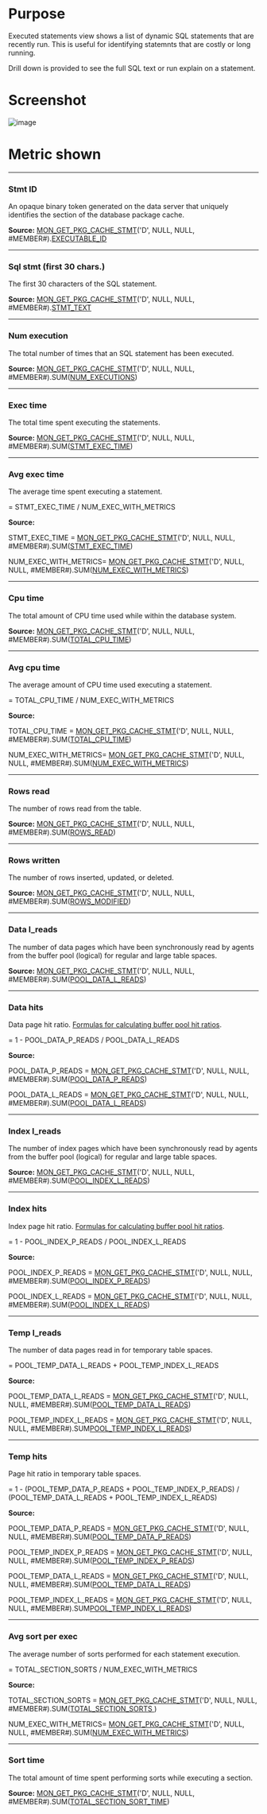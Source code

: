 # Purpose

Executed statements view shows a list of dynamic SQL statements that are recently run. This is useful for identifying statemnts that are costly or long running.

Drill down is provided to see the full SQL text or run explain on a statement.


# Screenshot
![image](./images/executed_sql.png)



# Metric shown


<hr />

### Stmt ID

An opaque binary token generated on the data server that uniquely identifies the section of the database package cache. 

**Source:** [MON_GET_PKG_CACHE_STMT](https://www.ibm.com/docs/en/db2/11.5?topic=mpf-mon-get-pkg-cache-stmt-table-function-get-package-cache-statement-metrics)('D', NULL, NULL, #MEMBER#).[EXECUTABLE_ID](https://www.ibm.com/docs/en/db2/11.5?topic=reference-e#r0054409)


<hr />

### Sql stmt (first 30 chars.)

The first 30 characters of the SQL statement.

**Source:** [MON_GET_PKG_CACHE_STMT](https://www.ibm.com/docs/en/db2/11.5?topic=mpf-mon-get-pkg-cache-stmt-table-function-get-package-cache-statement-metrics)('D', NULL, NULL, #MEMBER#).[STMT_TEXT](https://www.ibm.com/docs/en/db2/11.5?topic=reference-s#r0001352)


<hr />

### Num execution

The total number of times that an SQL statement has been executed.

**Source:** [MON_GET_PKG_CACHE_STMT](https://www.ibm.com/docs/en/db2/11.5?topic=mpf-mon-get-pkg-cache-stmt-table-function-get-package-cache-statement-metrics)('D', NULL, NULL, #MEMBER#).SUM([NUM_EXECUTIONS](https://www.ibm.com/docs/en/db2/11.5?topic=reference-n#r0002515))


<hr />

### Exec time

The total time spent executing the statements.

**Source:** [MON_GET_PKG_CACHE_STMT](https://www.ibm.com/docs/en/db2/11.5?topic=mpf-mon-get-pkg-cache-stmt-table-function-get-package-cache-statement-metrics)('D', NULL, NULL, #MEMBER#).SUM([STMT_EXEC_TIME](https://www.ibm.com/docs/en/db2/11.5?topic=reference-s#r0056454))


<hr />

### Avg exec time

The average time spent executing a statement.

= STMT_EXEC_TIME / NUM_EXEC_WITH_METRICS

**Source:** 

STMT_EXEC_TIME = [MON_GET_PKG_CACHE_STMT](https://www.ibm.com/docs/en/db2/11.5?topic=mpf-mon-get-pkg-cache-stmt-table-function-get-package-cache-statement-metrics)('D', NULL, NULL, #MEMBER#).SUM([STMT_EXEC_TIME](https://www.ibm.com/docs/en/db2/11.5?topic=reference-s#r0056454))

NUM_EXEC_WITH_METRICS= [MON_GET_PKG_CACHE_STMT](https://www.ibm.com/docs/en/db2/11.5?topic=mpf-mon-get-pkg-cache-stmt-table-function-get-package-cache-statement-metrics)('D', NULL, NULL, #MEMBER#).SUM([NUM_EXEC_WITH_METRICS](https://www.ibm.com/docs/en/db2/11.5?topic=reference-n#r0054155))



<hr />

### Cpu time

The total amount of CPU time used while within the database system.

**Source:** [MON_GET_PKG_CACHE_STMT](https://www.ibm.com/docs/en/db2/11.5?topic=mpf-mon-get-pkg-cache-stmt-table-function-get-package-cache-statement-metrics)('D', NULL, NULL, #MEMBER#).SUM([TOTAL_CPU_TIME](https://www.ibm.com/docs/en/db2/11.5?topic=reference-t#r0054057))


<hr />

### Avg cpu time

The average amount of CPU time used executing a statement.

= TOTAL_CPU_TIME / NUM_EXEC_WITH_METRICS

**Source:** 

TOTAL_CPU_TIME = [MON_GET_PKG_CACHE_STMT](https://www.ibm.com/docs/en/db2/11.5?topic=mpf-mon-get-pkg-cache-stmt-table-function-get-package-cache-statement-metrics)('D', NULL, NULL, #MEMBER#).SUM([TOTAL_CPU_TIME](https://www.ibm.com/docs/en/db2/11.5?topic=reference-t#r0054057))

NUM_EXEC_WITH_METRICS= [MON_GET_PKG_CACHE_STMT](https://www.ibm.com/docs/en/db2/11.5?topic=mpf-mon-get-pkg-cache-stmt-table-function-get-package-cache-statement-metrics)('D', NULL, NULL, #MEMBER#).SUM([NUM_EXEC_WITH_METRICS](https://www.ibm.com/docs/en/db2/11.5?topic=reference-n#r0054155))


<hr />

### Rows read

The number of rows read from the table.

**Source:** [MON_GET_PKG_CACHE_STMT](https://www.ibm.com/docs/en/db2/11.5?topic=mpf-mon-get-pkg-cache-stmt-table-function-get-package-cache-statement-metrics)('D', NULL, NULL, #MEMBER#).SUM([ROWS_READ](https://www.ibm.com/docs/en/db2/11.5?topic=reference-r#r0001317))


<hr />

### Rows written

The number of rows inserted, updated, or deleted.

**Source:** [MON_GET_PKG_CACHE_STMT](https://www.ibm.com/docs/en/db2/11.5?topic=mpf-mon-get-pkg-cache-stmt-table-function-get-package-cache-statement-metrics)('D', NULL, NULL, #MEMBER#).SUM([ROWS_MODIFIED](https://www.ibm.com/docs/en/db2/11.5?topic=reference-r#r0051568))


<hr />

### Data l_reads

The number of data pages which have been synchronously read by agents from the buffer pool (logical) for regular and large table spaces.

**Source:** [MON_GET_PKG_CACHE_STMT](https://www.ibm.com/docs/en/db2/11.5?topic=mpf-mon-get-pkg-cache-stmt-table-function-get-package-cache-statement-metrics)('D', NULL, NULL, #MEMBER#).SUM([POOL_DATA_L_READS](https://www.ibm.com/docs/en/db2/11.5?topic=reference-p#r0001235))


<hr />

### Data hits

Data page hit ratio. [ Formulas for calculating buffer pool hit ratios](https://www.ibm.com/docs/en/db2/11.5?topic=management-formulas-calculating-buffer-pool-hit-ratios).

= 1 - POOL_DATA_P_READS / POOL_DATA_L_READS 

**Source:**

POOL_DATA_P_READS = [MON_GET_PKG_CACHE_STMT](https://www.ibm.com/docs/en/db2/11.5?topic=mpf-mon-get-pkg-cache-stmt-table-function-get-package-cache-statement-metrics)('D', NULL, NULL, #MEMBER#).SUM([POOL_DATA_P_READS](https://www.ibm.com/docs/en/db2/11.5?topic=reference-p#r0001236))

POOL_DATA_L_READS = [MON_GET_PKG_CACHE_STMT](https://www.ibm.com/docs/en/db2/11.5?topic=mpf-mon-get-pkg-cache-stmt-table-function-get-package-cache-statement-metrics)('D', NULL, NULL, #MEMBER#).SUM([POOL_DATA_L_READS](https://www.ibm.com/docs/en/db2/11.5?topic=reference-p#r0001235))


<hr />

### Index l_reads

The number of index pages which have been synchronously read by agents from the buffer pool (logical) for regular and large table spaces.

**Source:** [MON_GET_PKG_CACHE_STMT](https://www.ibm.com/docs/en/db2/11.5?topic=mpf-mon-get-pkg-cache-stmt-table-function-get-package-cache-statement-metrics)('D', NULL, NULL, #MEMBER#).SUM([POOL_INDEX_L_READS](https://www.ibm.com/docs/en/db2/11.5?topic=reference-p#r0001238))



<hr />

### Index hits

 Index page hit ratio. [Formulas for calculating buffer pool hit ratios](https://www.ibm.com/docs/en/db2/11.5?topic=management-formulas-calculating-buffer-pool-hit-ratios).

= 1 - POOL_INDEX_P_READS / POOL_INDEX_L_READS 

**Source:** 

POOL_INDEX_P_READS = [MON_GET_PKG_CACHE_STMT](https://www.ibm.com/docs/en/db2/11.5?topic=mpf-mon-get-pkg-cache-stmt-table-function-get-package-cache-statement-metrics)('D', NULL, NULL, #MEMBER#).SUM([POOL_INDEX_P_READS](https://www.ibm.com/docs/en/db2/11.5?topic=reference-p#r0001239))

POOL_INDEX_L_READS = [MON_GET_PKG_CACHE_STMT](https://www.ibm.com/docs/en/db2/11.5?topic=mpf-mon-get-pkg-cache-stmt-table-function-get-package-cache-statement-metrics)('D', NULL, NULL, #MEMBER#).SUM([POOL_INDEX_L_READS](https://www.ibm.com/docs/en/db2/11.5?topic=reference-p#r0001238))



<hr />

### Temp l_reads

The number of data pages read in for temporary table spaces.

= POOL_TEMP_DATA_L_READS + POOL_TEMP_INDEX_L_READS 

**Source:** 

POOL_TEMP_DATA_L_READS = [MON_GET_PKG_CACHE_STMT](https://www.ibm.com/docs/en/db2/11.5?topic=mpf-mon-get-pkg-cache-stmt-table-function-get-package-cache-statement-metrics)('D', NULL, NULL, #MEMBER#).SUM([POOL_TEMP_DATA_L_READS](https://www.ibm.com/docs/en/db2/11.5?topic=reference-p#r0011302))

POOL_TEMP_INDEX_L_READS = [MON_GET_PKG_CACHE_STMT](https://www.ibm.com/docs/en/db2/11.5?topic=mpf-mon-get-pkg-cache-stmt-table-function-get-package-cache-statement-metrics)('D', NULL, NULL, #MEMBER#).SUM[POOL_TEMP_INDEX_L_READS](https://www.ibm.com/docs/en/db2/11.5?topic=reference-p#r0011303))



<hr />

### Temp hits

Page hit ratio in temporary table spaces.

= 1 - (POOL_TEMP_DATA_P_READS + POOL_TEMP_INDEX_P_READS) / (POOL_TEMP_DATA_L_READS + POOL_TEMP_INDEX_L_READS)


**Source:** 

POOL_TEMP_DATA_P_READS = [MON_GET_PKG_CACHE_STMT](https://www.ibm.com/docs/en/db2/11.5?topic=mpf-mon-get-pkg-cache-stmt-table-function-get-package-cache-statement-metrics)('D', NULL, NULL, #MEMBER#).SUM([POOL_TEMP_DATA_P_READS](https://www.ibm.com/docs/en/db2/11.5?topic=reference-p#r0011300))

POOL_TEMP_INDEX_P_READS = [MON_GET_PKG_CACHE_STMT](https://www.ibm.com/docs/en/db2/11.5?topic=mpf-mon-get-pkg-cache-stmt-table-function-get-package-cache-statement-metrics)('D', NULL, NULL, #MEMBER#).SUM([POOL_TEMP_INDEX_P_READS](https://www.ibm.com/docs/en/db2/11.5?topic=reference-p#r0011301))

POOL_TEMP_DATA_L_READS = [MON_GET_PKG_CACHE_STMT](https://www.ibm.com/docs/en/db2/11.5?topic=mpf-mon-get-pkg-cache-stmt-table-function-get-package-cache-statement-metrics)('D', NULL, NULL, #MEMBER#).SUM([POOL_TEMP_DATA_L_READS](https://www.ibm.com/docs/en/db2/11.5?topic=reference-p#r0011302))

POOL_TEMP_INDEX_L_READS = [MON_GET_PKG_CACHE_STMT](https://www.ibm.com/docs/en/db2/11.5?topic=mpf-mon-get-pkg-cache-stmt-table-function-get-package-cache-statement-metrics)('D', NULL, NULL, #MEMBER#).SUM[POOL_TEMP_INDEX_L_READS](https://www.ibm.com/docs/en/db2/11.5?topic=reference-p#r0011303))




<hr />

### Avg sort per exec

The average number of sorts performed for each statement execution.

= TOTAL_SECTION_SORTS / NUM_EXEC_WITH_METRICS

**Source:** 

TOTAL_SECTION_SORTS = [MON_GET_PKG_CACHE_STMT](https://www.ibm.com/docs/en/db2/11.5?topic=mpf-mon-get-pkg-cache-stmt-table-function-get-package-cache-statement-metrics)('D', NULL, NULL, #MEMBER#).SUM([TOTAL_SECTION_SORTS ](https://www.ibm.com/docs/en/db2/11.5?topic=reference-t#r0054149))

NUM_EXEC_WITH_METRICS= [MON_GET_PKG_CACHE_STMT](https://www.ibm.com/docs/en/db2/11.5?topic=mpf-mon-get-pkg-cache-stmt-table-function-get-package-cache-statement-metrics)('D', NULL, NULL, #MEMBER#).SUM([NUM_EXEC_WITH_METRICS](https://www.ibm.com/docs/en/db2/11.5?topic=reference-n#r0054155))


<hr />

### Sort time

The total amount of time spent performing sorts while executing a section.

**Source:** [MON_GET_PKG_CACHE_STMT](https://www.ibm.com/docs/en/db2/11.5?topic=mpf-mon-get-pkg-cache-stmt-table-function-get-package-cache-statement-metrics)('D', NULL, NULL, #MEMBER#).SUM([TOTAL_SECTION_SORT_TIME](https://www.ibm.com/docs/en/db2/11.5?topic=reference-t#r0054154))


